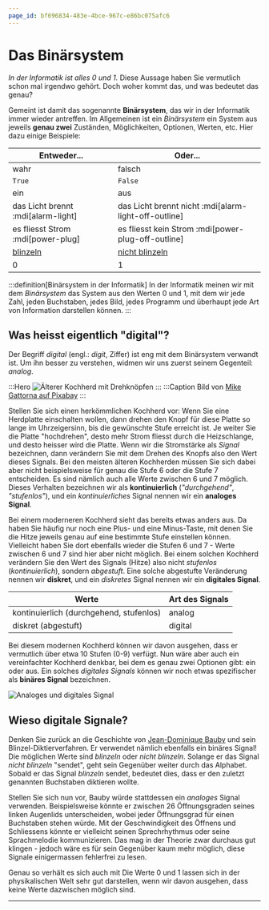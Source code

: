 ```yaml
---
page_id: bf696834-483e-4bce-967c-e86bc075afc6
---
```


# Das Binärsystem

_In der Informatik ist alles 0 und 1._ Diese Aussage haben Sie vermutlich schon mal irgendwo gehört. Doch woher kommt das, und was bedeutet das genau?

Gemeint ist damit das sogenannte **Binärsystem**, das wir in der Informatik immer wieder antreffen. Im Allgemeinen ist ein _Binärsystem_ ein System aus jeweils **genau zwei** Zuständen, Möglichkeiten, Optionen, Werten, etc. Hier dazu einige Beispiele:

| Entweder...                                    | Oder...                                              |
| ---------------------------------------------- | ---------------------------------------------------- |
| wahr                                           | falsch                                               |
| `True`                                         | `False`                                              |
| ein                                            | aus                                                  |
| das Licht brennt :mdi[alarm-light]             | das Licht brennt nicht :mdi[alarm-light-off-outline] |
| es fliesst Strom :mdi[power-plug]              | es fliesst kein Strom :mdi[power-plug-off-outline]   |
| [blinzeln](../Schmetterling-und-Taucherglocke) | [nicht blinzeln](../Schmetterling-und-Taucherglocke) |
| $0$                                            | $1$                                                  |

:::definition[Binärsystem in der Informatik] In der Informatik meinen wir mit dem _Binärsystem_ das System aus den Werten $0$ und $1$, mit dem wir jede Zahl, jeden Buchstaben, jedes Bild, jedes Programm und überhaupt jede Art von Information darstellen können. :::

## Was heisst eigentlich "digital"?

Der Begriff _digital_ (engl.: _digit_, Ziffer) ist eng mit dem Binärsystem verwandt ist. Um ihn besser zu verstehen, widmen wir uns zuerst seinem Gegenteil: _analog_.

:::Hero ![Älterer Kochherd mit Drehknöpfen](img/kochherd_analog.jpg) ::: :::Caption Bild von [Mike Gattorna auf Pixabay](https://pixabay.com/de//?utm_source=link-attribution&utm_medium=referral&utm_campaign=image&utm_content=4994402) :::

Stellen Sie sich einen herkömmlichen Kochherd vor: Wenn Sie eine Herdplatte einschalten wollen, dann drehen den Knopf für diese Platte so lange im Uhrzeigersinn, bis die gewünschte Stufe erreicht ist. Je weiter Sie die Platte "hochdrehen", desto mehr Strom fliesst durch die Heizschlange, und desto heisser wird die Platte. Wenn wir die Stromstärke als _Signal_ bezeichnen, dann verändern Sie mit dem Drehen des Knopfs also den Wert dieses Signals. Bei den meisten älteren Kochherden müssen Sie sich dabei aber nicht beispielsweise für genau die Stufe 6 oder die Stufe 7 entscheiden. Es sind nämlich auch alle Werte zwischen 6 und 7 möglich. Dieses Verhalten bezeichnen wir als **kontinuierlich** (_"durchgehend"_, _"stufenlos"_), und ein _kontinuierliches_ Signal nennen wir ein **analoges Signal**.

Bei einem moderneren Kochherd sieht das bereits etwas anders aus. Da haben Sie häufig nur noch eine Plus- und eine Minus-Taste, mit denen Sie die Hitze jeweils genau auf eine bestimmte Stufe einstellen können. Vielleicht haben Sie dort ebenfalls wieder die Stufen 6 und 7 - Werte zwischen 6 und 7 sind hier aber nicht möglich. Bei einem solchen Kochherd verändern Sie den Wert des Signals (Hitze) also nicht _stufenlos_ (_kontinuierlich_), sondern _abgestuft_. Eine solche abgestufte Veränderung nennen wir **diskret**, und ein _diskretes_ Signal nennen wir ein **digitales Signal**.

| Werte                                   | Art des Signals |
| --------------------------------------- | --------------- |
| kontinuierlich (durchgehend, stufenlos) | analog          |
| diskret (abgestuft)                     | digital         |

Bei diesem modernen Kochherd können wir davon ausgehen, dass er vermutlich über etwa 10 Stufen (0-9) verfügt. Nun wäre aber auch ein vereinfachter Kochherd denkbar, bei dem es genau zwei Optionen gibt: ein oder aus. Ein solches _digitales Signals_ können wir noch etwas spezifischer als **binäres Signal** bezeichnen.

![Analoges und digitales Signal](img/analoges-digitales-signal.png)

## Wieso digitale Signale?

Denken Sie zurück an die Geschichte von [Jean-Dominique Bauby](../Schmetterling-und-Taucherglocke) und sein Blinzel-Diktierverfahren. Er verwendet nämlich ebenfalls ein binäres Signal! Die möglichen Werte sind _blinzeln_ oder _nicht blinzeln_. Solange er das Signal _nicht blinzeln_ "sendet", geht sein Gegenüber weiter durch das Alphabet. Sobald er das Signal _blinzeln_ sendet, bedeutet dies, dass er den zuletzt genannten Buchstaben diktieren wollte.

Stellen Sie sich nun vor, Bauby würde stattdessen ein _analoges_ Signal verwenden. Beispielsweise könnte er zwischen 26 Öffnungsgraden seines linken Augenlids unterscheiden, wobei jeder Öffnungsgrad für einen Buchstaben stehen würde. Mit der Geschwindigkeit des Öffnens und Schliessens könnte er vielleicht seinen Sprechrhythmus oder seine Sprachmelodie kommunizieren. Das mag in der Theorie zwar durchaus gut klingen - jedoch wäre es für sein Gegenüber kaum mehr möglich, diese Signale einigermassen fehlerfrei zu lesen.

Genau so verhält es sich auch mit Die Werte $0$ und $1$ lassen sich in der physikalischen Welt sehr gut darstellen, wenn wir davon ausgehen, dass keine Werte dazwischen möglich sind.

---
